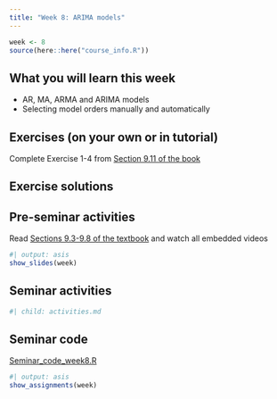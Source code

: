 ```yaml
---
title: "Week 8: ARIMA models"
---
```


```r
week <- 8
source(here::here("course_info.R"))
```

## What you will learn this week

* AR, MA, ARMA and ARIMA models
* Selecting model orders manually and automatically

## Exercises (on your own or in tutorial)

Complete Exercise 1-4 from [Section 9.11 of the book](https://otexts.com/fpp3/arima-exercises.html)

## Exercise solutions

<!-- ::: {.callout appearance="minimal"} -->
<!-- <i class="bi bi-download"></i> [Week 8 Tutorial Solution.html](Week8.html){download="Week 8 Tutorial Solution.html"} -->
<!-- ::: -->


## Pre-seminar activities

Read [Sections 9.3-9.8 of the textbook](https://otexts.com/fpp3/arima.html) and watch all embedded videos



```r
#| output: asis
show_slides(week)
```

## Seminar activities

```r
#| child: activities.md
```


## Seminar code

::: {.callout appearance="minimal"}
<i class="bi bi-download"></i> [Seminar_code_week8.R](Seminar_code_week8.R){download="Seminar_code_week8.R"}
:::



```r
#| output: asis
show_assignments(week)
```
